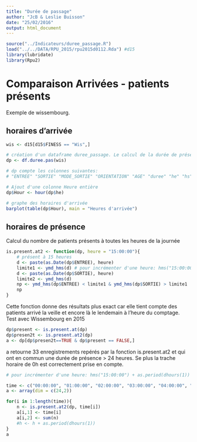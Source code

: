 ```yaml
---
title: "Durée de passage"
author: "JcB & Leslie Buisson"
date: "25/02/2016"
output: html_document
---
```


```r
source("../Indicateurs/duree_passage.R")
load("../../DATA/RPU_2015/rpu2015d0112.Rda") #d15
library(lubridate)
library(Rpu2)
```

Comparaison Arrivées - patients présents
=========================================

Exemple de wissembourg.

horaires d'arrivée
------------------
```r
wis <- d15[d15$FINESS == "Wis",]

# création d'un dataframe duree_passage. Le calcul de la durée de présence se calcule par soustraction de SORTIE - ENTREE => le calcul tient comte des patients restés plus de 24 heures.
dp <- df.duree.pas(wis)

# dp compte les colonnes suivantes:
# "ENTREE" "SORTIE" "MODE_SORTIE" "ORIENTATION" "AGE" "duree" "he" "hs" 

# Ajout d'une colonne Heure entière
dp$Hour <- hour(dp$he)

# graphe des horaires d'arrivée
barplot(table(dp$Hour), main = "Heures d'arrivée")

```

horaires de présence
---------------------

Calcul du nombre de patients présents à toutes les heures de la journée
```r
is.present.at2 <- function(dp, heure = "15:00:00"){
    # présent à 15 heures
    d <- paste(as.Date(dp$ENTREE), heure)
    limite1 <- ymd_hms(d) # pour incrémenter d'une heure: hms("15:00:00") + as.period(dhours(1))
    d <- paste(as.Date(dp$SORTIE), heure)
    limite2 <- ymd_hms(d)
    np <- ymd_hms(dp$ENTREE) < limite1 & ymd_hms(dp$SORTIE) > limite1 | ymd_hms(dp$ENTREE) < limite2 & ymd_hms(dp$SORTIE) > limite2
    np
}
```

Cette fonction donne des résultats plus exact car elle tient compte des patients arrivé la veille et encore là le lendemain à l'heure du comptage. Test avec Wissembourg en 2015
```r
dp$present <- is.present.at(dp)
dp$presen2t <- is.present.at2(dp)
a <- dp[dp$presen2t==TRUE & dp$present == FALSE,]
```

a retourne 33 enregistrements repérés par la fonction is.present.at2 et qui ont en commun une durée de présence > 24 heures. Se plus la trache horaire de 0h est correctement prise en compte.


```r
# pour incrémenter d'une heure: hms("15:00:00") + as.period(dhours(1))

time <- c("00:00:00", "01:00:00", "02:00:00", "03:00:00", "04:00:00", "05:00:00", "06:00:00", "07:00:00", "08:00:00", "09:00:00", "10:00:00", "11:00:00", "12:00:00", "13:00:00", "14:00:00", "15:00:00", "16:00:00", "17:00:00", "18:00:00", "19:00:00", "20:00:00", "21:00:00", "22:00:00", "23:00:00")
a <- array(dim = c(24,2))

for(i in 1:length(time)){
    n <- is.present.at2(dp, time[i])
    a[i,1] <- time[i]
    a[i,2] <- sum(n)
    #h <- h + as.period(dhours(1))
}
a
```

